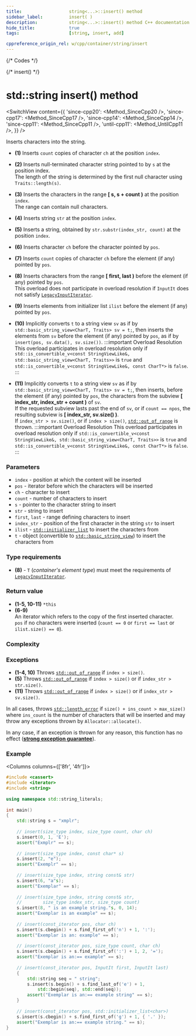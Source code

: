 ```yaml
---
title:					string<...>::insert() method
sidebar_label:			insert( )
description:			string<...>::insert() method C++ documentation
hide_title:				true
tags:					[string, insert, add]

cppreference_origin_rel: w/cpp/container/string/insert
---
```




{/* Codes */}

{/* insert() */}

# std::string insert() method

<SwitchView content={{
    'since-cpp20': <Method_SinceCpp20 />,
    'since-cpp17': <Method_SinceCpp17 />,
    'since-cpp14': <Method_SinceCpp14 />,
    'since-cpp11': <Method_SinceCpp11 />,
    'until-cpp11': <Method_UntilCpp11 />,
}} />

Inserts characters into the string.

 - **(1)** Inserts `count` copies of character `ch` at the position `index`.

 - **(2)** Inserts null-terminated character string pointed to by `s` at the position index.  
	The length of the string is determined by the first null character using `Traits::length(s)`.

 - **(3)** Inserts the characters in the range **[ s, s + count )** at the position `index`.  
	The range can contain null characters.

 - **(4)** Inserts string `str` at the position `index`.

 - **(5)** Inserts a string, obtained by `str.substr(index_str, count)` at the position `index`.

 - **(6)** Inserts character `ch` before the character pointed by `pos`.

 - **(7)** Inserts `count` copies of character `ch` before the element (if any) pointed by `pos`.

 - **(8)** Inserts characters from the range **[ first, last )** before the element (if any) pointed by `pos`.  
	<Since v='cpp11'> This overload does not participate in overload resolution if <code>InputIt</code> does not satisfy <a href="/docs/named_req/LegacyInputIterator"><code>LegacyInputIterator</code></a>. </Since>

 - **(9)** Inserts elements from initializer list `ilist` before the element (if any) pointed by `pos`.

 - **(10)** Implicitly converts `t` to a string view `sv` as if by `std::basic_string_view<CharT, Traits> sv = t;`, then inserts the elements from `sv` before the element (if any) pointed by `pos`, as if by `insert(pos, sv.data(), sv.size())`.
	:::important Overload Resolution
	This overload participates in overload resolution only if `std::is_convertible_v<const StringViewLike&, std::basic_string_view<CharT, Traits>>` is `true` and `std::is_convertible_v<const StringViewLike&, const CharT*>` is `false`.
	:::

 - **(11)** Implicitly converts `t` to a string view `sv` as if by `std::basic_string_view<CharT, Traits> sv = t;`, then inserts, before the element (if any) pointed by `pos`, the characters from the subview **[ index_str, index_str + count )** of `sv`.  
	If the requested subview lasts past the end of `sv`, or if `count == npos`, the resulting subview is **[ index_str, sv.size() )**.  
	If `index_str > sv.size()`, or if `index > size()`, [`std::out_of_range`](#) is thrown.
	:::important Overload Resolution
	This overload participates in overload resolution only if `std::is_convertible_v<const StringViewLike&, std::basic_string_view<CharT, Traits>>` is `true` and `std::is_convertible_v<const StringViewLike&, const CharT*>` is `false`.
	:::

### Parameters

 - `index` - position at which the content will be inserted
 - `pos` - iterator before which the characters will be inserted
 - `ch` - character to insert
 - `count` - number of characters to insert
 - `s` - pointer to the character string to insert
 - `str` - string to insert
 - `first`, `last` - range defining characters to insert
 - `index_str` - position of the first character in the string `str` to insert
 - `ilist` - [`std::initializer_list`](#) to insert the characters from
 - `t` - object (convertible to [`std::basic_string_view`](../string_view.mdx)) to insert the characters from

### Type requirements

 - **(8)** - `T` (*container's element type*) must meet the requirements of [`LegacyInputIterator`](/docs/named_req/LegacyInputIterator).

### Return value

 - **(1-5, 10-11)** `*this`
 - **(6-9)**  
	An iterator which refers to the copy of the first inserted character.  
	`pos` if no characters were inserted (`count == 0` or `first == last` or `ilist.size() == 0`).

### Complexity

<ImproveSection />

### Exceptions

 - **(1-4, 10)** Throws [`std::out_of_range`](#) if `index > size()`.
 - **(5)** Throws [`std::out_of_range`](#) if `index > size()` or if `index_str > str.size()`.
 - **(11)** Throws [`std::out_of_range`](#) if `index > size()` or if `index_str > sv.size()`.

In all cases, throws [`std::length_error`](#) if `size() + ins_count > max_size()` where `ins_count` is the number of characters that will be inserted and may throw any exceptions thrown by `Allocator::allocate()`.

<Since v='cpp11'> In any case, if an exception is thrown for any reason, this function has no effect (<a href="#"><b>strong exception guarantee</b></a>). </Since>

### Example

<Columns columns={['8fr', '4fr']}>
<div>

```cpp title='Main.cpp' showLineNumbers
#include <cassert>
#include <iterator>
#include <string>
 
using namespace std::string_literals;
 
int main()
{
    std::string s = "xmplr";
 
    // insert(size_type index, size_type count, char ch)
    s.insert(0, 1, 'E');
    assert("Exmplr" == s);
 
    // insert(size_type index, const char* s)
    s.insert(2, "e");
    assert("Exemplr" == s);
 
    // insert(size_type index, string const& str)
    s.insert(6, "a"s);
    assert("Exemplar" == s);
 
    // insert(size_type index, string const& str,
    //        size_type index_str, size_type count)
    s.insert(8, " is an example string."s, 0, 14);
    assert("Exemplar is an example" == s);
 
    // insert(const_iterator pos, char ch)
    s.insert(s.cbegin() + s.find_first_of('n') + 1, ':');
    assert("Exemplar is an: example" == s);
 
    // insert(const_iterator pos, size_type count, char ch)
    s.insert(s.cbegin() + s.find_first_of(':') + 1, 2, '=');
    assert("Exemplar is an:== example" == s);
 
    // insert(const_iterator pos, InputIt first, InputIt last)
    {
        std::string seq = " string";
        s.insert(s.begin() + s.find_last_of('e') + 1,
            std::begin(seq), std::end(seq));
        assert("Exemplar is an:== example string" == s);
    }
 
    // insert(const_iterator pos, std::initializer_list<char>)
    s.insert(s.cbegin() + s.find_first_of('g') + 1, { '.' });
    assert("Exemplar is an:== example string." == s);
}
```

</div>
<div>

```plaintext title="Output"
```

</div>
</Columns>

